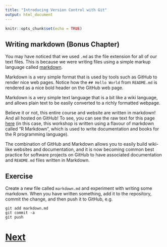 ```yaml
---
title: "Introducing Version Control with Git"
output: html_document
---
```


```r
knitr::opts_chunk$set(echo = TRUE)
```

## Writing markdown (Bonus Chapter)

You may have noticed that we used `.md` as the file extension for all of our text files.
This is because we were writing files using a simple markup language called 
[markdown](https://www.markdownguide.org).

Markdown is a very simple format that is used by tools such as GitHub to render 
nice web pages. Notice how the `## Hello World` from `README.md` is rendered
as a nice bold header on the GitHub web page.

Markdown is a very simple text language that is a bit like a wiki language, and allows plain text to be easily converted to a richly formatted webpage.

Believe it or not, this entire course and website are written in markdown! And all hosted on GitHub! To see, you can see the raw text for this page [here](https://raw.githubusercontent.com/chryswoods/siremol.org/master/chryswoods.com/introducing_git/markdown.Rmd) (in this case, this workshop is written using a flavour
of markdown called "R Markdown", which is used to write documentation and books for the R programming language).

The combination of GitHub and Markdown allows you to easily build wiki-like websites and documentation, and it is now becoming common best practice for software projects on GitHub to have associated documentation and `README.md` files written in Markdown.

## Exercise

Create a new file called `markdown.md` and experiment with writing some markdown. When you have written something, add it to the repository, commit the change, and then push it to GitHub, e.g.

```
git add markdown.md
git commit -a
git push
```

# [Next](summary.html)
